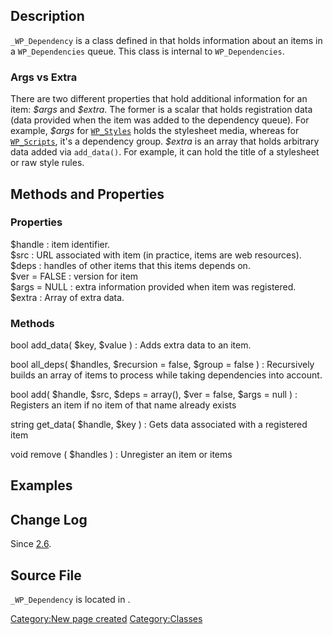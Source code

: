 [[Category:New page created]] 

== Description ==
<code>_WP_Dependency</code> is a class defined in {{Trac|wp-includes/class.wp-dependencies.php}} that holds information about an items in a <code>WP_Dependencies</code> queue. This class is internal to <code>WP_Dependencies</code>.

=== Args vs Extra ===
There are two different properties that hold additional information for an item: <var>$args</var> and <var>$extra</var>. The former is a scalar that holds registration data (data provided when the item was added to the dependency queue). For example, <var>$args</var> for <code>[[Class Reference/WP_Styles|WP_Styles]]</code> holds the stylesheet media, whereas for <code>[[Class Reference/WP_Scripts|WP_Scripts]]</code>, it's a dependency group. <var>$extra</var> is an array that holds arbitrary data added via <code>add_data()</code>. For example, it can hold the title of a stylesheet or raw style rules.

== Methods and Properties ==

=== Properties ===
; $handle : item identifier.
; $src : URL associated with item (in practice, items are web resources).
; $deps : handles of other items that this items depends on.
; $ver = FALSE : version for item
; $args = NULL : extra information provided when item was registered.
; $extra : Array of extra data.

=== Methods ===
; bool add_data( $key, $value ) : Adds extra data to an item.

; bool all_deps( $handles, $recursion = false, $group = false ) : Recursively builds an array of items to process while taking dependencies into account.

; bool add( $handle, $src, $deps = array(), $ver = false, $args = null ) : Registers an item if no item of that name already exists

; string get_data( $handle, $key ) : Gets data associated with a registered item
	
; void remove ( $handles ) : Unregister an item or items

== Examples ==


== Change Log ==

Since [[Version 2.6|2.6]].

== Source File ==
<code>_WP_Dependency</code> is located in {{Trac|wp-includes/class.wp-dependencies.php}}.

{{Class Footer}}

[[Category:Classes]]